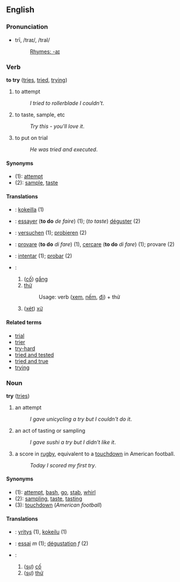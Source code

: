 ==English==
===Pronunciation===
*trī, /traɪ/, /traI/
*:[[Rhymes:English:-aɪ|Rhymes: -aɪ]]

===Verb===
'''to try''' ([[tries]], [[tried]], [[trying]])

# to attempt
#:''I tried to rollerblade I couldn't''.
# to taste, sample, etc
#:''Try this - you'll love it''.
# to put on trial
#:''He was tried and executed''.

====Synonyms====
*(1): [[attempt]]
*(2): [[sample]], [[taste]]

====Translations====
*{{fi}}: [[kokeilla]] (1)
*{{fr}}: [[essayer]] ('''to do''' ''de faire'') (1); (''to taste'') [[déguster]] (2)
*{{de}}: [[versuchen]] (1); [[probieren]] (2)
*{{it}}: [[provare]] ('''to do''' ''di fare'') (1), [[cercare]] ('''to do''' ''di fare'') (1); provare (2)
*{{es}}: [[intentar]] (1); [[probar]] (2)
*{{vi}}:
*#([[cố]]) [[cố gắng|gắng]]
*#[[thử]]
*#:Usage: verb ([[xem]], [[nếm]], [[đi]]) + thử
*#([[xét]]) [[xử]]

====Related terms====
*[[trial]]
*[[trier]]
*[[try-hard]]
*[[tried and tested]]
*[[tried and true]]
*[[trying]]

===Noun===
'''try''' ([[tries]])

# an attempt
#:''I gave unicycling a try but I couldn't do it''.
# an act of tasting or sampling
#:''I gave sushi a try but I didn't like it''.
# a score in [[rugby]], equivalent to a [[touchdown]] in American football.
#:''Today I scored my first try''.

====Synonyms====
*(1): [[attempt]], [[bash]], [[go]], [[stab]], [[whirl]]
*(2): [[sampling]], [[taste]], [[tasting]]
*(3): [[touchdown]] (''American football'')

====Translations====
*{{fi}}: [[yritys]] (1), [[kokeilu]] (1)
*{{fr}}: [[essai]] ''m'' (1); [[dégustation]] ''f'' (2)
*{{vi}}:
*#([[sự]]) [[cố]]
*#([[sự]]) [[thử]]